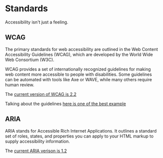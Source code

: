 # Standards

Accessibility isn't just a feeling.

## WCAG

The primary standards for web accessibility are outlined in the Web Content Accessibility Guidelines (WCAG), which are developed by the World Wide Web Consortium (W3C).

WCAG provides a set of internationally recognized guidelines for making web content more accessible to people with disabilities.
Some guidelines can be automated with tools like Axe or WAVE, while many others require human review.

The <a class="link" href="https://www.w3.org/TR/WCAG22/" target="_blank">current version of WCAG is 2.2</a>

Talking about the guidelines <a class="link" href="https://www.w3.org/WAI/tutorials/images/decision-tree/" target="_blank">here is one of the best example</a>

## ARIA

ARIA stands for Accessible Rich Internet Applications. It outlines a standard set of roles, states, and properties you can apply to your HTML markup to supply accessibility information.

The <a class="link" href="https://www.w3.org/TR/wai-aria-1.2/" target="_blank">current ARIA verison is 1.2</a>
